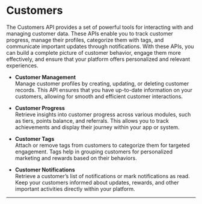 # Customers

The Customers API provides a set of powerful tools for interacting with and managing customer data. These APIs enable you to track customer progress, manage their profiles, categorize them with tags, and communicate important updates through notifications. With these APIs, you can build a complete picture of customer behavior, engage them more effectively, and ensure that your platform offers personalized and relevant experiences.

- **Customer Management**  
  Manage customer profiles by creating, updating, or deleting customer records. This API ensures that you have up-to-date information on your customers, allowing for smooth and efficient customer interactions.

- **Customer Progress**  
  Retrieve insights into customer progress across various modules, such as tiers, points balance, and referrals. This allows you to track achievements and display their journey within your app or system.

- **Customer Tags**  
  Attach or remove tags from customers to categorize them for targeted engagement. Tags help in grouping customers for personalized marketing and rewards based on their behaviors.

- **Customer Notifications**  
  Retrieve a customer’s list of notifications or mark notifications as read. Keep your customers informed about updates, rewards, and other important activities directly within your platform.

---
